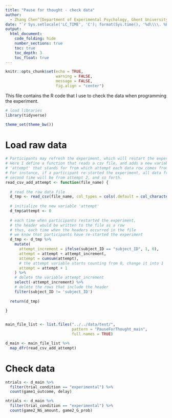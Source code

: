 ```yaml
---
title: "Pause for thought - check data"
author: 
  - Zhang Chen^[Department of Experimental Psychology, Ghent University, Zhang.Chen@UGent.be]
date: "`r Sys.setlocale('LC_TIME', 'C'); format(Sys.time(), '%d\\\\. %B %Y')`"
output: 
  html_document:
    code_folding: hide
    number_sections: true
    toc: true
    toc_depth: 3
    toc_float: true
---
```


```r
knitr::opts_chunk$set(echo = TRUE,
                      warning = FALSE,
                      message = FALSE,
                      fig.align = "center")
```

This file contains the R code that I use to check the data when programming the experiment.

```r
# load libraries
library(tidyverse)

theme_set(theme_bw())

```

# Load raw data

```r
# Participants may refresh the experiment, which will restart the experiment.
# Here I define a function that reads a csv file, and adds a new variable 
# 'attempt' that stands for from which attempt each data row comes from.
# For instance, if a participant re-started the experiment, all data from the 
# second time will be from attempt 2, and so forth.
read_csv_add_attempt <- function(file_name) {
  
  # read the raw data file
  d_tmp <- read_csv(file_name, col_types = cols(.default = col_character()))
  
  # initialize the new variable 'attempt'
  d_tmp$attempt <- 0
  
  # each time when participants restarted the experiment,
  # the header would be written to the file as a row
  # thus, each time when the headers occurred in the file
  # we know that participants have re-started the experiment
  d_tmp <- d_tmp %>%
    mutate(
      attempt_increment = ifelse(subject_ID == "subject_ID", 1, 0),
      attempt = attempt + attempt_increment,
      attempt = cumsum(attempt),
      # the attempt variable starts counting from 0, change it into 1
      attempt = attempt + 1
    ) %>%
    # delete the variable attempt_increment
    select(-attempt_increment) %>%
    # delete the rows that include the header
    filter(subject_ID != 'subject_ID')
  
  return(d_tmp)
  
}


main_file_list <- list.files("../../data/test/",
                             pattern = "PauseForThought_main",
                             full.names = TRUE)

d_main <- main_file_list %>%
  map_dfr(read_csv_add_attempt)
```

# Check data

```r
ntrials <- d_main %>%
  filter(trial_condition == "experimental") %>%
  count(game1_outcome, delay)

ntrials <- d_main %>%
  filter(trial_condition == "experimental") %>%
  count(game2_NG_amount, game2_G_prob)
```

